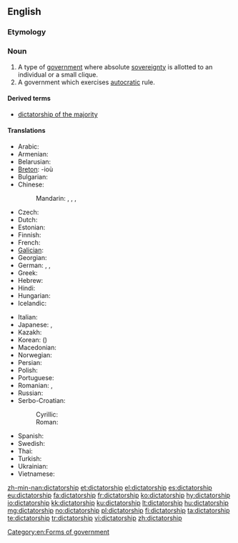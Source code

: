 ==English==
{{wikipedia}}

===Etymology===
{{suffix|dictator|ship}}

===Noun===
{{en-noun}}

# A type of [[government]] where absolute [[sovereignty]] is allotted to an individual or a small clique.
# A government which exercises [[autocracy|autocratic]] rule.

====Derived terms====
* [[dictatorship of the majority]]

====Translations====
{{trans-top|a government led by a dictator}}
* Arabic: {{t|ar|ديكتاتورية|f|tr=diktatūra|sc=Arab}}
* Armenian: {{t|hy|դիկտատուրա|tr=diktatura|sc=Armn}}
* Belarusian: {{t|be|дыктатура|f|tr=dyktatúra|sc=Cyrl}}
* [[Breton]]: {{t|br|diktatouriezh|f|xs=Breton}} -ioù {{p}}
* Bulgarian: {{t|bg|диктатура|f|tr=diktatúra|sc=Cyrl}}
* Chinese:
*: Mandarin: {{t|zh|獨裁|sc=Hani}}, {{t|zh|独裁|tr=dúcái|sc=Hani}}, {{t|zh|專政|sc=Hani}}, {{t|zh|专政|tr=zhuānzhèng|sc=Hani}}
* Czech: {{t-|cs|diktatura|f}}
* Dutch: {{t-|nl|dictatuur|f}}
* Estonian: {{t|et|diktatuur}}
* Finnish: {{t|fi|diktatuuri}}
* French: {{t+|fr|dictature|f}}
* [[Galician]]: {{t+|gl|ditadura|f|xs=Galician}}
* Georgian: {{t|ka|დიქტატურა|tr=dik'tatura|sc=Geor}}
* German: {{t+|de|Diktatur|f}}, {{t|de|Gewaltherrschaft|f}}, {{t|de|Willkürherrschaft|f}}
* Greek: {{t+|el|δικτατορία|f|tr=diktatoría}}
* Hebrew: {{t+|he|דיקטטורה|f|tr=diqt'at'ura}}
* Hindi: {{t|hi|तानाशाही|f|tr=tānāśāhī|sc=Deva}}
* Hungarian: {{t+|hu|diktatúra}}
* Icelandic: {{t+|is|einræði|m}}
{{trans-mid}}
* Italian: {{t+|it|dittatura|f}}
* Japanese: {{t-|ja|独裁政治|tr=どくさいせいじ, dokusaiseiji}}, {{t|ja|独裁|tr=どくさい, dokusai}}
* Kazakh: {{t|kk|өктемдік|tr=өktemdik|sc=Cyrl}}
* Korean: {{t|ko|독재|tr=dokjae|sc=Kore}} ({{t|ko|獨裁|sc=Kore}})
* Macedonian: {{t|mk|диктатура|f|tr=diktatúra|sc=Cyrl}}
* Norwegian: {{t|no|diktatur|n}}
* Persian: {{t|fa|دیکتاتوری|tr=diktâturi|sc=fa-Arab}}
* Polish: {{t-|pl|dyktatura|f}}
* Portuguese: {{t+|pt|ditadura|f}}
* Romanian: {{t|ro|dictatură|f}}, {{t|ro|guvernare dictatorială|f}}
* Russian: {{t|ru|диктатура|f|sc=Cyrl|tr=diktatúra}}
* Serbo-Croatian:
*: Cyrillic: {{t|sh|диктатура|f}}
*: Roman: {{t|sh|diktatura|f}}
* Spanish: {{t+|es|dictadura|f}}
* Swedish: {{t+|sv|diktatur|c}}
* Thai: {{t|th|ระบอบเผด็จการ|tr=rá bòp pà dèt gaan|sc=Thai}}
* Turkish: {{t|tr|diktatörlük}}
* Ukrainian: {{t|uk|диктатура|f|tr=dyktatúra|sc=Cyrl}}
* Vietnamese: {{t|vi|chế độ độc tài}}
{{trans-bottom}}

[[Category:en:Forms of government]]

[[zh-min-nan:dictatorship]]
[[et:dictatorship]]
[[el:dictatorship]]
[[es:dictatorship]]
[[eu:dictatorship]]
[[fa:dictatorship]]
[[fr:dictatorship]]
[[ko:dictatorship]]
[[hy:dictatorship]]
[[io:dictatorship]]
[[kk:dictatorship]]
[[ku:dictatorship]]
[[lt:dictatorship]]
[[hu:dictatorship]]
[[mg:dictatorship]]
[[no:dictatorship]]
[[pl:dictatorship]]
[[fi:dictatorship]]
[[ta:dictatorship]]
[[te:dictatorship]]
[[tr:dictatorship]]
[[vi:dictatorship]]
[[zh:dictatorship]]